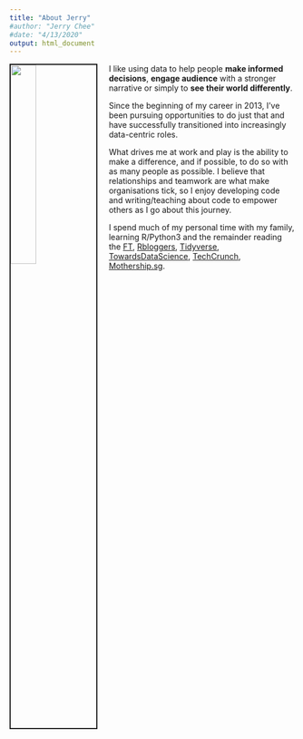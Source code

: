 ```yaml
---
title: "About Jerry"
#author: "Jerry Chee"
#date: "4/13/2020"
output: html_document
---
```


<img src="images/profilephoto.jpg" style="width:30%; border:2px solid; margin-right: 20px" align="left">

I like using data to help people **make informed decisions**, **engage audience** with a stronger narrative or simply to **see their world differently**.

Since the beginning of my career in 2013, I've been pursuing opportunities to do just that and have successfully transitioned into increasingly data-centric roles.

What drives me at work and play is the ability to make a difference, and if possible, to do so with as many people as possible. I believe that relationships and teamwork are what make organisations tick, so I enjoy developing code and writing/teaching about code to empower others as I go about this journey.

I spend much of my personal time with my family, learning R/Python3 and the remainder reading the [FT](https://www.ft.com/), [Rbloggers](https://www.r-bloggers.com/), [Tidyverse](https://www.tidyverse.org/), [TowardsDataScience](https://towardsdatascience.com/), [TechCrunch](https://techcrunch.com/), [Mothership.sg](https://mothership.sg/).